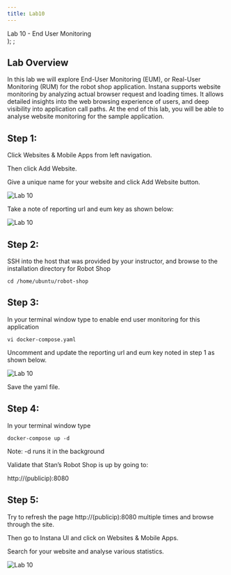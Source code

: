```yaml
---
title: Lab10
---
```

  <span>
    Lab 10 - End User Monitoring <br />
  </span>
);
;

## Lab Overview

In this lab we will explore End-User Monitoring (EUM), or Real-User Monitoring (RUM) for the robot shop application. Instana supports website monitoring by analyzing actual browser request and loading times. It allows detailed insights into the web browsing experience of users, and deep visibility into application call paths. At the end of this lab, you will be able to analyse website monitoring for the sample application.

## Step 1: 

Click Websites & Mobile Apps from left navigation. 

Then click Add Website. 

Give a unique name for your website and click Add Website button.

![Lab 10](images/lab10.5.png)

Take a note of reporting url and eum key as shown below:

![Lab 10](images/lab10.4.png) 

## Step 2:

SSH into the host that was provided by your instructor, and browse to the installation directory for Robot Shop 

```
cd /home/ubuntu/robot-shop

```

## Step 3:

In your terminal window type to enable end user monitoring for this application

```
vi docker-compose.yaml 
```

Uncomment and update the reporting url and eum key noted in step 1 as shown below.

![Lab 10](images/lab10.2.png) 

Save the yaml file.

## Step 4:

In your terminal window type 

```
docker-compose up -d
```

Note: -d runs it in the background

Validate that Stan’s Robot Shop is up by going to:

http://(publicip):8080

## Step 5: 

Try to refresh the page http://(publicip):8080 multiple times and browse through the site.

Then go to Instana UI and click on Websites & Mobile Apps.

Search for your website and analyse various statistics.

![Lab 10](images/lab10.3.png)